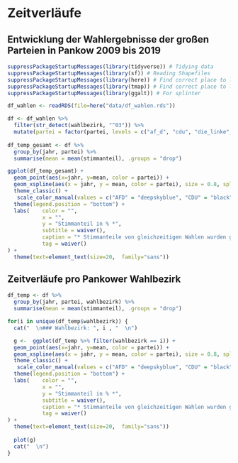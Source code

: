 # Zeitverläufe

## Entwicklung der Wahlergebnisse der großen Parteien in Pankow 2009 bis 2019
```r
suppressPackageStartupMessages(library(tidyverse)) # Tidying data
suppressPackageStartupMessages(library(sf)) # Reading Shapefiles
suppressPackageStartupMessages(library(here)) # Find correct place to load
suppressPackageStartupMessages(library(tmap)) # Find correct place to load
suppressPackageStartupMessages(library(ggalt)) # For splinter

df_wahlen <- readRDS(file=here("data/df_wahlen.rds")) 

df <- df_wahlen %>%
  filter(str_detect(wahlbezirk, "^03")) %>%
  mutate(partei = factor(partei, levels = c("af_d", "cdu", "die_linke", "die_partei", "fdp", "grune", "spd"), labels = c("AFD", "CDU", "Linkspartei", "Die Partei", "FDP", "Grüne", "SPD")))
  
df_temp_gesamt <- df %>%   
  group_by(jahr, partei) %>%
  summarise(mean = mean(stimmanteil), .groups = "drop")

ggplot(df_temp_gesamt) +
  geom_point(aes(x=jahr, y=mean, color = partei)) +
  geom_xspline(aes(x = jahr, y = mean, color = partei), size = 0.8, spline_shape = -.25) +
  theme_classic() +
   scale_color_manual(values = c("AFD" = "deepskyblue", "CDU" = "black", "Die Partei" = "darkred", "Linkspartei" = "hotpink1", "FDP" = "gold", "Grüne" = "forestgreen", "SPD" = "red")) +
  theme(legend.position = "bottom") +
  labs(    color = "",
           x = "",
           y = "Stimmanteil in % *",
           subtitle = waiver(),
           caption = "* Stimmanteile von gleichzeitigen Wahlen wurden gemittelt",
           tag = waiver()
) +
  theme(text=element_text(size=20,  family="sans"))

```


## Zeitverläufe pro Pankower Wahlbezirk
```r

df_temp <- df %>%
  group_by(jahr, partei, wahlbezirk) %>%
  summarise(mean = mean(stimmanteil), .groups = "drop") 

for(i in unique(df_temp$wahlbezirk)) {
  cat("  \n### Wahlbezirk: ", i , "  \n")

  g <-  ggplot(df_temp %>% filter(wahlbezirk == i)) +
  geom_point(aes(x=jahr, y=mean, color = partei)) +
  geom_xspline(aes(x = jahr, y = mean, color = partei), size = 0.8, spline_shape = -.25) +
  theme_classic() +
   scale_color_manual(values = c("AFD" = "deepskyblue", "CDU" = "black", "Die Partei" = "darkred", "Linkspartei" = "hotpink1", "FDP" = "gold", "Grüne" = "forestgreen", "SPD" = "red")) +
  theme(legend.position = "bottom") +
  labs(    color = "",
           x = "",
           y = "Stimmanteil in % *",
           subtitle = waiver(),
           caption = "* Stimmanteile von gleichzeitigen Wahlen wurden gemittelt",
           tag = waiver()
) +
  theme(text=element_text(size=20,  family="sans"))
    
  plot(g)
  cat("  \n")
}
```
